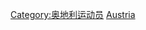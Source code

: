 {{Commonscat|Tennis players from Austria}}

[[Category:奥地利运动员|Category:奥地利运动员]]
[[Category:各國網球運動員|Austria]]